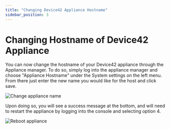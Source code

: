 ```yaml
---
title: "Changing Device42 Appliance Hostname"
sidebar_position: 3
---
```


# Changing Hostname of Device42 Appliance

You can now change the hostname of your Device42 appliance through the Appliance manager. To do so, simply log into the appliance manager and choose "Appliance Hostname" under the System settings on the left menu. From there just enter the new name you would like for the host and click save.

![Change appliance name](/assets/images/2016-04-07-Device42-appliance-hostname-01.png)

Upon doing so, you will see a success message at the bottom, and will need to restart the appliance by logging into the console and selecting option 4.

![Reboot appliance](/assets/images/2015-12-17-Appliance-Manager-SSL-01.png)
